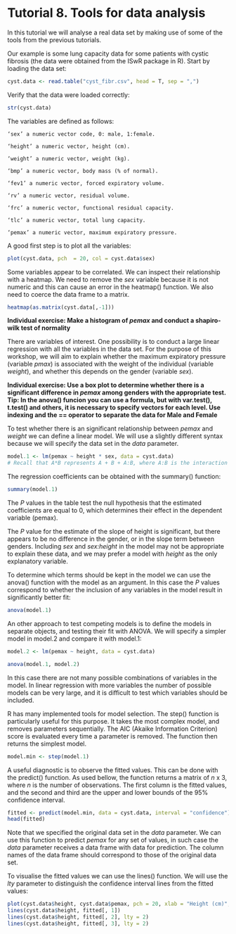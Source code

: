 Tutorial 8. Tools for data analysis
===================================


In this tutorial we will analyse a real data set by making use of some of the tools from the previous tutorials.

Our example is some lung capacity data for some patients with cystic fibrosis (the data were obtained from the ISwR package in R). 
Start by loading the data set:

```r
cyst.data <- read.table("cyst_fibr.csv", head = T, sep = ",")
```

Verify that the data were loaded correctly:

```r
str(cyst.data)
```

The variables are defined as follows:

	‘sex’ a numeric vector code, 0: male, 1:female.

	‘height’ a numeric vector, height (cm).

	‘weight’ a numeric vector, weight (kg).

	‘bmp’ a numeric vector, body mass (% of normal).

	‘fev1’ a numeric vector, forced expiratory volume.

	‘rv’ a numeric vector, residual volume.

	‘frc’ a numeric vector, functional residual capacity.

	‘tlc’ a numeric vector, total lung capacity.

	‘pemax’ a numeric vector, maximum expiratory pressure.

A good first step is to plot all the variables:

```r
plot(cyst.data, pch  = 20, col = cyst.data$sex)
```

Some variables appear to be correlated. We can inspect their relationship with a heatmap. We need to remove the *sex* variable because it is not numeric and this can cause an error in the heatmap() function. We also need to coerce the data frame to a matrix. 

```r
heatmap(as.matrix(cyst.data[,-1]))
```


**Individual exercise: Make a histogram of *pemax* and conduct a shapiro-wilk test of normality** 

There are variables of interest. One possibility is to conduct a large linear regression with all the variables in the data set. For the purpose of this workshop, we will aim to explain whether the maximum expiratory pressure (variable *pmax*) is associated with the weight of the individual (variable *weight*), and whether this depends on the gender (variable *sex*).
 
**Individual exercise: Use a box plot to determine whether there is a significant difference in *pemax* among genders with the appropriate test. 
Tip: In the anova() funcion you can use a formula, but with var.test(), t.test() and others, it is necessary to specify vectors for each level. Use indexing and the == operator to separate the data for Male and Female** 

To test whether there is an significant relationship between *pemax* and *weight* we can define a linear model. We will use a slightly different syntax because we will specify the data set in the *data* parameter.
```r
model.1 <- lm(pemax ~ height * sex, data = cyst.data)
# Recall that A*B represents A + B + A:B, where A:B is the interaction term
```

The regression coefficients can be obtained with the summary() function:

```r
summary(model.1)
```

The *P* values in the table test the null hypothesis that the estimated coefficients are equal to 0, which determines their effect in the dependent variable (pemax).

The *P* value for the estimate of the slope of height is significant, but there appears to be no difference in the gender, or in the slope term between genders. Including *sex* and *sex:height* in the model may not be appropriate to explain these data, and we may prefer a model with *height* as the only explanatory variable. 

To determine which terms should be kept in the model we can use the anova() function with the model as an argument. In this case the *P* values correspond to whether the inclusion of any variables in the model result in significantly better fit:

```r
anova(model.1)
```

An other approach to test competing models is to define the models in separate objects, and testing their fit with ANOVA. We will specify a simpler model in model.2 and compare it with model.1:
```r
model.2 <- lm(pemax ~ height, data = cyst.data)

anova(model.1, model.2)
```

In this case there are not many possible combinations of variables in the model. In linear regression with more variables the number of possible models can be very large, and it is difficult to test which variables should be included. 

R has many implemented tools for model selection. The step() function is particularly useful for this purpose. It takes the most complex model, and removes parameters sequentially. The AIC (Akaike Information Criterion) score is evaluated every time a parameter is removed. The function then returns the simplest model.

```r
model.min <- step(model.1)
```

A useful diagnostic is to observe the fitted values. This can be done with the predict() function. As used bellow, the function returns a matrix of *n* x 3, where *n* is the number of observations. The first column is the fitted values, and the second and third are the upper and lower bounds of the 95% confidence interval.

```r
fitted <- predict(model.min, data = cyst.data, interval = "confidence")
head(fitted)
```
Note that we specified the original data set in the *data* parameter. We can use this function to predict *pemax* for any set of values, in such case the *data* parameter receives a data frame with data for prediction. The column names of the data frame should correspond to those of the original data set.

To visualise the fitted values we can use the lines() function. We will use the *lty* parameter to distinguish the confidence interval lines from the fitted values:

```r
plot(cyst.data$height, cyst.data$pemax, pch = 20, xlab = "Height (cm)", ylab = "Maximum expiratory pressure (PSI)")
lines(cyst.data$height, fitted[, 1])
lines(cyst.data$height, fitted[, 2], lty = 2)
lines(cyst.data$height, fitted[, 3], lty = 2)
```




